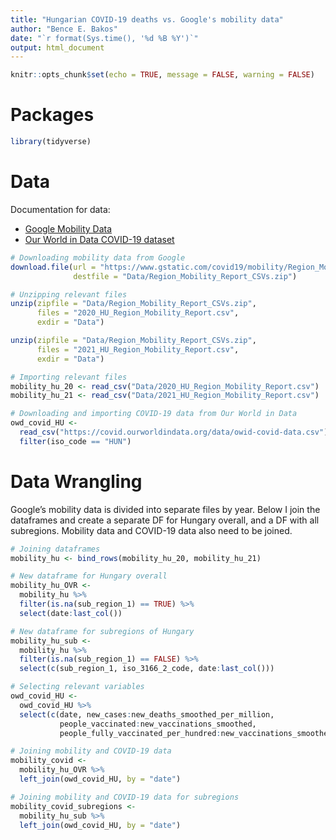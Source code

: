 ```yaml
---
title: "Hungarian COVID-19 deaths vs. Google's mobility data"
author: "Bence E. Bakos"
date: "`r format(Sys.time(), '%d %B %Y')`"
output: html_document
---
```


```r
knitr::opts_chunk$set(echo = TRUE, message = FALSE, warning = FALSE)
```

# Packages

```r
library(tidyverse)
```

# Data

Documentation for data:

- [Google Mobility Data](https://www.google.com/covid19/mobility/data_documentation.html)
- [Our World in Data COVID-19 dataset](https://github.com/owid/covid-19-data/tree/master/public/data)

```r
# Downloading mobility data from Google
download.file(url = "https://www.gstatic.com/covid19/mobility/Region_Mobility_Report_CSVs.zip",
              destfile = "Data/Region_Mobility_Report_CSVs.zip")

# Unzipping relevant files
unzip(zipfile = "Data/Region_Mobility_Report_CSVs.zip",
      files = "2020_HU_Region_Mobility_Report.csv",
      exdir = "Data")

unzip(zipfile = "Data/Region_Mobility_Report_CSVs.zip",
      files = "2021_HU_Region_Mobility_Report.csv",
      exdir = "Data")

# Importing relevant files
mobility_hu_20 <- read_csv("Data/2020_HU_Region_Mobility_Report.csv")
mobility_hu_21 <- read_csv("Data/2021_HU_Region_Mobility_Report.csv")

# Downloading and importing COVID-19 data from Our World in Data
owd_covid_HU <-
  read_csv("https://covid.ourworldindata.org/data/owid-covid-data.csv") %>% 
  filter(iso_code == "HUN")
```

# Data Wrangling

Google's mobility data is divided into separate files by year. Below I join the dataframes and create a separate DF for Hungary overall, and a DF with all subregions. Mobility data and COVID-19 data also need to be joined.

```r
# Joining dataframes
mobility_hu <- bind_rows(mobility_hu_20, mobility_hu_21)

# New dataframe for Hungary overall
mobility_hu_OVR <-
  mobility_hu %>% 
  filter(is.na(sub_region_1) == TRUE) %>% 
  select(date:last_col())

# New dataframe for subregions of Hungary
mobility_hu_sub <-
  mobility_hu %>% 
  filter(is.na(sub_region_1) == FALSE) %>% 
  select(c(sub_region_1, iso_3166_2_code, date:last_col()))

# Selecting relevant variables
owd_covid_HU <-
  owd_covid_HU %>% 
  select(c(date, new_cases:new_deaths_smoothed_per_million,
           people_vaccinated:new_vaccinations_smoothed,
           people_fully_vaccinated_per_hundred:new_vaccinations_smoothed_per_million))

# Joining mobility and COVID-19 data
mobility_covid <- 
  mobility_hu_OVR %>% 
  left_join(owd_covid_HU, by = "date")

# Joining mobility and COVID-19 data for subregions
mobility_covid_subregions <-
  mobility_hu_sub %>% 
  left_join(owd_covid_HU, by = "date")
```
